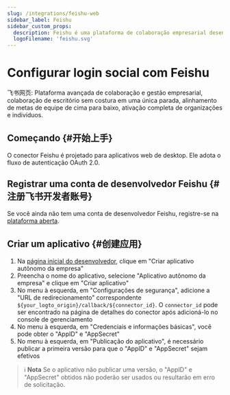 ```yaml
---
slug: /integrations/feishu-web
sidebar_label: Feishu
sidebar_custom_props:
  description: Feishu é uma plataforma de colaboração empresarial desenvolvida pela ByteDance.
  logoFilename: 'feishu.svg'
---
```



# Configurar login social com Feishu

飞书网页: Plataforma avançada de colaboração e gestão empresarial, colaboração de escritório sem costura em uma única parada, alinhamento de metas de equipe de cima para baixo, ativação completa de organizações e indivíduos.

<GuideTip />

## Começando \{#开始上手}

O conector Feishu é projetado para aplicativos web de desktop. Ele adota o fluxo de autenticação OAuth 2.0.

## Registrar uma conta de desenvolvedor Feishu \{#注册飞书开发者账号}

Se você ainda não tem uma conta de desenvolvedor Feishu, registre-se na [plataforma aberta](https://open.feishu.cn/?lang=zh-CN).

## Criar um aplicativo \{#创建应用}

1. Na [página inicial do desenvolvedor](https://open.feishu.cn/app?lang=zh-CN), clique em "Criar aplicativo autônomo da empresa"
2. Preencha o nome do aplicativo, selecione "Aplicativo autônomo da empresa" e clique em "Criar aplicativo"
3. No menu à esquerda, em "Configurações de segurança", adicione a "URL de redirecionamento" correspondente `${your_logto_origin}/callback/${connector_id}`. O `connector_id` pode ser encontrado na página de detalhes do conector após adicioná-lo no console de gerenciamento
4. No menu à esquerda, em "Credenciais e informações básicas", você pode obter o "AppID" e "AppSecret"
5. No menu à esquerda, em "Publicação do aplicativo", é necessário publicar a primeira versão para que o "AppID" e "AppSecret" sejam efetivos

> ℹ️ **Nota**
> Se o aplicativo não publicar uma versão, o "AppID" e "AppSecret" obtidos não poderão ser usados ou resultarão em erro de solicitação.
